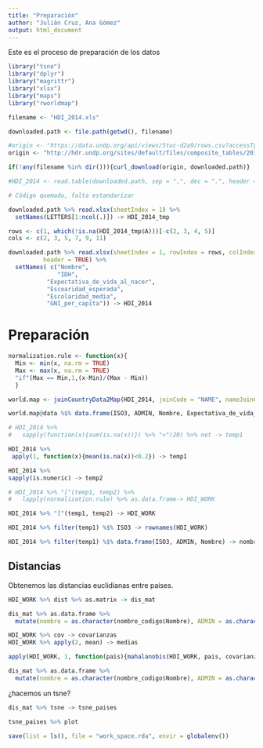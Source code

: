 ```yaml
---
title: "Preparación"
author: "Julián Cruz, Ana Gómez"
output: html_document
---
```


Este es el proceso de preparación de los datos

```r
library("tsne")
library("dplyr")
library("magrittr")
library("xlsx")
library("maps")
library("rworldmap")

```


```r
filename <- "HDI_2014.xls"

downloaded.path <- file.path(getwd(), filename)

#origin <- "https://data.undp.org/api/views/5tuc-d2a9/rows.csv?accessType=DOWNLOAD"
origin <- "http://hdr.undp.org/sites/default/files/composite_tables/2015_Statistical_Annex_Table_1.xls"

if(!any(filename %in% dir())){curl_download(origin, downloaded.path)}

#HDI_2014 <- read.table(downloaded.path, sep = ",", dec = ".", header = TRUE, quote = "\"", na.strings = "..")

# Código quemado, falta estandarizar

downloaded.path %>% read.xlsx(sheetIndex = 1) %>%
  setNames(LETTERS[1:ncol(.)]) -> HDI_2014_tmp

rows <- c(1, which(!is.na(HDI_2014_tmp$A)))[-c(2, 3, 4, 5)]
cols <- c(2, 3, 5, 7, 9, 11)

downloaded.path %>% read.xlsx(sheetIndex = 1, rowIndex = rows, colIndex = cols,
          header = TRUE) %>% 
  setNames( c("Nombre", 
              "IDH",
           "Expectativa_de_vida_al_nacer", 
           "Escoaridad_esperada", 
           "Escolaridad_media", 
           "GNI_per_capita")) -> HDI_2014
```

# Preparación

```r
normalization.rule <- function(x){
  Min <- min(x, na.rm = TRUE)
  Max <- max(x, na.rm = TRUE)
  "if"(Max == Min,1,(x-Min)/(Max - Min))
  }

world.map <- joinCountryData2Map(HDI_2014, joinCode = "NAME", nameJoinColumn = "Nombre")

world.map@data %$% data.frame(ISO3, ADMIN, Nombre, Expectativa_de_vida_al_nacer, Escoaridad_esperada, Escolaridad_media, GNI_per_capita) -> HDI_2014

# HDI_2014 %>% 
#   sapply(function(x){sum(is.na(x))}) %>% ">"(20) %>% not -> temp1

HDI_2014 %>% 
 apply(1, function(x){mean(is.na(x))<0.2}) -> temp1

HDI_2014 %>% 
sapply(is.numeric) -> temp2

# HDI_2014 %>% "["(temp1, temp2) %>% 
#   lapply(normalization.rule) %>% as.data.frame-> HDI_WORK

HDI_2014 %>% "["(temp1, temp2) -> HDI_WORK

HDI_2014 %>% filter(temp1) %$% ISO3 -> rownames(HDI_WORK)

HDI_2014 %>% filter(temp1) %$% data.frame(ISO3, ADMIN, Nombre) -> nombre_codigo

```

## Distancias

Obtenemos las distancias euclidianas entre países.

```r
HDI_WORK %>% dist %>% as.matrix -> dis_mat

dis_mat %>% as.data.frame %>% 
  mutate(nombre = as.character(nombre_codigo$Nombre), ADMIN = as.character(nombre_codigo$ADMIN)) -> distances

```

```r
HDI_WORK %>% cov -> covarianzas
HDI_WORK %>% apply(2, mean) -> medias

apply(HDI_WORK, 1, function(pais){mahalanobis(HDI_WORK, pais, covarianzas)}) -> dis_mat

dis_mat %>% as.data.frame %>% 
  mutate(nombre = as.character(nombre_codigo$Nombre), ADMIN = as.character(nombre_codigo$ADMIN)) -> distances

```

¿hacemos un tsne?

```r

dis_mat %>% tsne -> tsne_paises

tsne_paises %>% plot


```

```r
save(list = ls(), file = "work_space.rda", envir = globalenv())

```
